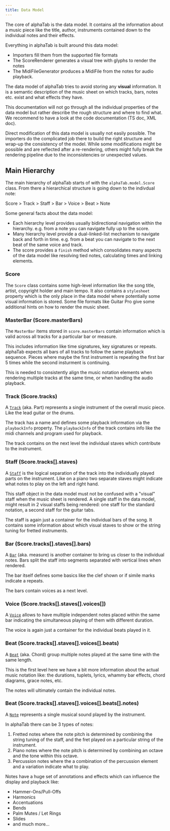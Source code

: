 ```yaml
---
title: Data Model
---
```


The core of alphaTab is the data model. It contains all the information about a music piece like the title, author, instruments contained down to the 
individual notes and their effects. 

Everything in alphaTab is built around this data model: 

- Importers fill them from the supported file formats
- The ScoreRenderer generates a visual tree with glyphs to render the notes
- The MidiFileGenerator produces a MidiFile from the notes for audio playback. 

The data model of alphaTab tries to avoid storing any **visual** information. It is a semantic description of the music sheet on which tracks, bars, notes etc. exist 
and what effects they have. 

This documentation will not go through all the individual properties of the data model but rather describe the rough structure and where to find what. 
We recommend to have a look at the code documentation (TS doc, XML doc). 

Direct modification of this data model is usually not easily possible. The importers do the complicated job there to build the right structure and wrap-up 
the consistency of the model. While some modifications might be possible and are reflected after a re-rendering, others might fully break the rendering pipeline 
due to the inconsistencies or unexpected values. 

## Main Hierarchy

The main hierarchy of alphaTab starts of with the `alphaTab.model.Score` class. From there a hierarchical structure is going down to the indivdual note:

Score > Track > Staff > Bar > Voice > Beat > Note

Some general facts about the data model: 

* Each hierarchy level provides usually bidirectional navigation within the hierarchy. e.g. from a note you can navigate fully up to the score. 
* Many hierarchy level provide a dual-linked-list mechanism to navigate back and forth in time. e.g. from a beat you can navigate to the next beat of the same voice and track. 
* The score provides a `finish` method which consolidates many aspects of the data model like resolving tied notes, calculating times and linking elements.

### Score

The `Score` class contains some high-level information like the song title, artist, copyright holder and main tempo.
It also contains a `stylesheet` property which is the only place in the data model where potentially some visual information is stored. 
Some file formats like Guitar Pro give some additional hints on how to render the music sheet. 

### MasterBar (Score.masterBars)

The `MasterBar` items stored in `score.masterBars` contain information which is valid across all tracks for a particular bar or measure.

This includes information like time signatures, key signatures or repeats. alphaTab expects all bars of all tracks to follow the same 
playback sequence. Pieces where maybe the first instrument is repeating the first bar 5 times while the second insturment is continuing. 

This is needed to consistently align the music notation elements when rendering multiple tracks at the same time, or when handling the audio playback.

### Track (Score.tracks)

A [`Track`](https://en.wikipedia.org/wiki/Part_(music)) (aka. Part) represents a single instrument of the overall music piece. Like the lead guitar or the drums. 

The track has a name and defines some playback information via the `playbackInfo` property. 
The `playbackInfo` of the track contains info like the midi channels and program used for playback. 

The track contains on the next level the individual staves which contribute to the instrument. 

### Staff (Score.tracks[].staves)

A [`Staff`](https://en.wikipedia.org/wiki/Staff_(music)) is the logical separation of the track into the individually played parts on the instrument. 
Like on a piano two separate staves might indicate what notes to play on the left and right hand. 

This staff object in the data model must not be confused with a "visual" staff when the music sheet is rendered. 
A single staff in the data model, might result in 2 visual staffs being rendered: one staff for the standard notation, a second staff for the guitar tabs. 

The staff is again just a container for the individual bars of the song. It contains some information about which visual staves to show or the string tuning for fretted instruments.

### Bar (Score.tracks[].staves[].bars)

A [`Bar`](https://en.wikipedia.org/wiki/Bar_(music)) (aka. measure) is another container to bring us closer to the individual notes.
Bars split the staff into segments separated with vertical lines when rendered. 

The bar itself defines some basics like the clef shown or if simile marks indicate a repeats. 

The bars contain voices as a next level. 

### Voice (Score.tracks[].staves[].voices[])

A [`Voice`](https://en.wikipedia.org/wiki/Voicing_(music)) allows to have multiple independent notes placed within the same bar indicating the simultaneous playing of them with different duration.

The voice is again just a container for the individual beats played in it. 

### Beat (Score.tracks[].staves[].voices[].beats)

A [`Beat`](https://en.wikipedia.org/wiki/Chord_(music)) (aka. Chord) group multiple notes played at the same time with the same length. 

This is the first level here we have a bit more information about the actual music notation like: the durations, tuplets, lyrics, whammy bar effects, chord diagrams, grace notes, etc. 

The notes will ultimately contain the individual notes. 

### Beat (Score.tracks[].staves[].voices[].beats[].notes)

A [`Note`](https://en.wikipedia.org/wiki/Note_(music)) represents a single musical sound played by the instrument. 

In alphaTab there can be 3 types of notes: 

1. Fretted notes where the note pitch is determined by combining the string tuning of the staff, and the fret played on a particular string of the instrument. 
2. Piano notes where the note pitch is determined by combining an octave and the tone within this octave. 
3. Percussion notes where the a combination of the percussion element and a variation indicate what to play.

Notes have a huge set of annotations and effects which can influence the display and playback like: 

* Hammer-Ons/Pull-Offs
* Harmonics
* Accentuations
* Bends
* Palm Mutes / Let Rings
* Slides
* and much more...



